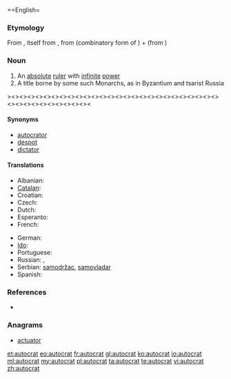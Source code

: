 ==English=

===Etymology===
From {{etyl|fr}} {{term|autocrate|lang=fr}}, itself from {{etyl|grc}} {{term|αὐτοκρατής|sc=polytonic|tr=autokratēs||sovereign}}, from {{term|αὐτο-|sc=polytonic|tr=[[auto-]]||self}} (combinatory form of {{term|αὐτός|sc=polytonic}}) + {{term|κρατία|sc=polytonic|tr=kratia||rule}} (from {{term|κράτος|sc=polytonic|tr=kratos||strength, power}})

===Noun===
{{en-noun}}

# An [[absolute]] [[ruler]] with [[infinite]] [[power]]
# A title borne by some such Monarchs, as in Byzantium and tsarist Russia
><><><><><><><><><><><><><><><><><><><><><><><><><><><><><><><><><><><><><
====Synonyms====
* [[autocrator]]
* [[despot]]
* [[dictator]]

====Translations====
{{trans-top|ruler with absolute power}}
* Albanian: {{t+|sq|autokrat|m|xs=Albanian}}
* [[Catalan]]: {{t|ca|autòcrata|m|f}}
* Croatian: {{t-|hr|autokrat|m}}
* Czech: {{t-|cs|samovládce|m}}
* Dutch: {{t-|nl|autocraat|m}}
* Esperanto: {{t|eo|aŭtokrato}}
* French: {{t+|fr|autocrate|m}}
{{trans-mid}}
* German: {{t+|de|Autokrat|m}}
* [[Ido]]: {{t-|io|autokrato}}
* Portuguese: {{t|pt|autocrata|m|f}}
* Russian: {{t+|ru|автократ|m|alt=автокра́т|tr=abtokrát}}, {{t|ru|самодержец|m|alt=самодéржец|tr=samodéržec}}
* Serbian: [[samodržac]], [[samovladar]]
* Spanish: {{t-|es|autócrata|m}}
{{trans-bottom}}

===References===
* {{R:Online Etymology Dictionary}}

===Anagrams===
* [[actuator#English|actuator]]

[[et:autocrat]]
[[eo:autocrat]]
[[fr:autocrat]]
[[gl:autocrat]]
[[ko:autocrat]]
[[io:autocrat]]
[[ml:autocrat]]
[[my:autocrat]]
[[pl:autocrat]]
[[ta:autocrat]]
[[te:autocrat]]
[[vi:autocrat]]
[[zh:autocrat]]